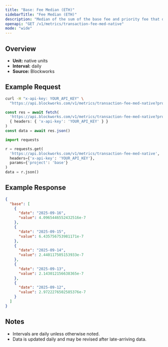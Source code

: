 ```yaml
---
title: "Base: Fee Median (ETH)"
sidebarTitle: "Fee Median (ETH)"
description: "Median of the sum of the base fee and priority fee that day in native chain token"
openapi: "GET /v1/metrics/transaction-fee-med-native"
mode: "wide"
---
```


## Overview

- **Unit:** native units
- **Interval:** daily
- **Source:** Blockworks

## Example Request

<CodeGroup>

```bash cURL
curl -H "x-api-key: YOUR_API_KEY" \
  "https://api.blockworks.com/v1/metrics/transaction-fee-med-native?project=base"
```

```typescript TypeScript
const res = await fetch(
  'https://api.blockworks.com/v1/metrics/transaction-fee-med-native?project=base',
  { headers: { 'x-api-key': 'YOUR_API_KEY' } }
)
const data = await res.json()
```

```python Python
import requests

r = requests.get(
  'https://api.blockworks.com/v1/metrics/transaction-fee-med-native',
  headers={'x-api-key': 'YOUR_API_KEY'},
  params={'project': 'base'}
)
data = r.json()
```

</CodeGroup>

## Example Response

```json
{
  "base": [
    {
      "date": "2025-09-16",
      "value": 4.0965446552432516e-7
    },
    {
      "date": "2025-09-15",
      "value": 6.435756753981171e-7
    },
    {
      "date": "2025-09-14",
      "value": 2.440117505153933e-7
    },
    {
      "date": "2025-09-13",
      "value": 2.143012156638365e-7
    },
    {
      "date": "2025-09-12",
      "value": 2.9722276502585376e-7
    }
  ]
}
```

## Notes
- Intervals are daily unless otherwise noted.
- Data is updated daily and may be revised after late-arriving data.